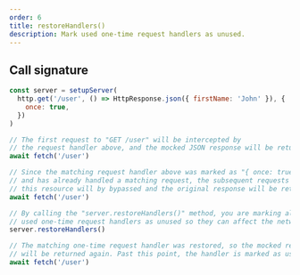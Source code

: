 ```yaml
---
order: 6
title: restoreHandlers()
description: Mark used one-time request handlers as unused.
---
```


## Call signature

```js {18}
const server = setupServer(
  http.get('/user', () => HttpResponse.json({ firstName: 'John' }), {
    once: true,
  })
)

// The first request to "GET /user" will be intercepted by
// the request handler above, and the mocked JSON response will be returned.
await fetch('/user')

// Since the matching request handler above was marked as "{ once: true }"
// and has already handled a matching request, the subsequent requests to
// this resource will by bypassed and the original response will be returned.
await fetch('/user')

// By calling the "server.restoreHandlers()" method, you are marking all
// used one-time request handlers as unused so they can affect the network again.
server.restoreHandlers()

// The matching one-time request handler was restored, so the mocked response
// will be returned again. Past this point, the handler is marked as used again.
await fetch('/user')
```
